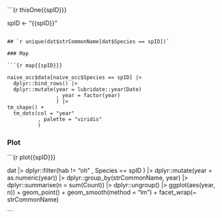 
```{r thisOne{{spID}}}

spID <- "{{spID}}"

```

## `r unique(dat$strCommonName[dat$Species == spID])`

### Map

```{r map{{spID}}}

naive_occ$data[naive_occ$Species == spID] |>
  dplyr::bind_rows() |>
  dplyr::mutate(year = lubridate::year(Date)
                , year = factor(year)
                ) |>
tm_shape() +
  tm_dots(col = "year"
          , palette = "viridis"
          )

```

### Plot

```{r plot{{spID}}}

dat |>
  dplyr::filter(hab != "oh"
                , Species == spID
                ) |>
  dplyr::mutate(year = as.numeric(year)) |>
  dplyr::group_by(strCommonName, year) |>
  dplyr::summarise(n = sum(Count)) |>
  dplyr::ungroup() |>
  ggplot(aes(year, n)) +
  geom_point() +
  geom_smooth(method = "lm") +
  facet_wrap(~ strCommonName)

```
